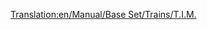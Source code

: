 [[Translation:en/Manual/Base Set/Trains/T.I.M.]]
{{pl/Pociągi|Image=[[File:en/Tim.png]]
|Name="T.I.M."
|Cost=£46,875 ($93.750)
|Speed=241 km/h (150 mph)
|Weight=90 t
|Power=7,000 hp (5.220 kW)
|Annual=£3,374 ($6.748)
|Designed=1984
|Lifespan=25
|Capacity=N/A
|Description=Jest to lokomotywa z podwójną głowicą, która może przyspieszyć do 64 km/h <small>''(kph)''</small> szybciej niż następny najlepszy, [[pl/Manual/Base Set/Trains/SH "40"|SH "40"]] . Istnieje jedna szybsza lokomotywa szynowa, [[pl/Manual/Base Set/Trains/AsiaStar|"AsiaStar"]].
|Real-life=Jest to odpowiednik Transport Tycoon wczesnego modelu francuskiego [http://en.wikipedia.org/wiki/TGV TGV] (Train à Grande Vitesse).
}}